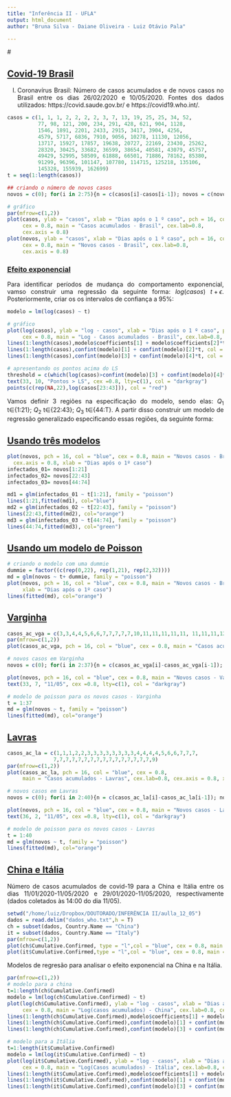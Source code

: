 ```yaml
---
title: "Inferência II - UFLA"
output: html_document
author: "Bruna Silva - Daiane Oliveira - Luiz Otávio Pala"

---
```


#<div style="text-align: justify"> 
## [Covid-19 Brasil](#heading-3)

I) Coronavírus Brasil: Número de casos acumulados e de novos casos no Brasil entre os dias 26/02/2020 e 10/05/2020. Fontes dos dados utilizados: https://covid.saude.gov.br/ e https://covid19.who.int/.

```r
casos = c(1, 1, 1, 2, 2, 2, 2, 3, 7, 13, 19, 25, 25, 34, 52, 
          77, 98, 121, 200, 234, 291, 428, 621, 904, 1128,
          1546, 1891, 2201, 2433, 2915, 3417, 3904, 4256,
          4579, 5717, 6836, 7910, 9056, 10278, 11130, 12056, 
          13717, 15927, 17857, 19638, 20727, 22169, 23430, 25262,
          28320, 30425, 33682, 36599, 38654, 40581, 43079, 45757,
          49429, 52995, 58509, 61888, 66501, 71886, 78162, 85380,
          91299, 96396, 101147, 107780, 114715, 125218, 135106,
          145328, 155939, 162699)
t = seq(1:length(casos))

## criando o número de novos casos
novos = c(0); for(i in 2:75){n = c(casos[i]-casos[i-1]); novos = c(novos, n); i = i+1}

# gráfico
par(mfrow=c(1,2))
plot(casos, ylab = "casos", xlab = "Dias após o 1 º caso", pch = 16, col = "blue",
     cex = 0.8, main = "Casos acumulados - Brasil", cex.lab=0.8,
     cex.axis = 0.8)
plot(novos, ylab = "casos", xlab = "Dias após o 1 º caso", pch = 16, col = "blue",
     cex = 0.8, main = "Novos casos - Brasil", cex.lab=0.8,
     cex.axis = 0.8)
```


### [Efeito exponencial](#heading-3)

Para identificar períodos de mudança do comportamento exponencial, vamso construir uma regressão da seguinte forma: $log(casos) ~ t + \epsilon$. Posteriormente, criar os os intervalos de confiança a 95\%:


```r
modelo = lm(log(casos) ~ t)

# gráfico
plot(log(casos), ylab = "log - casos", xlab = "Dias após o 1 º caso", pch = 16, col = "blue",
     cex = 0.8, main = "Log - Casos acumulados - Brasil", cex.lab=0.8, cex.axis = 0.8)
lines(1:length(casos),modelo$coefficients[1] + modelo$coefficients[2]*t, col = "red", lty =2)
lines(1:length(casos),confint(modelo)[1] + confint(modelo)[2]*t, col = "gray", lty =2)
lines(1:length(casos),confint(modelo)[3] + confint(modelo)[4]*t, col = "gray", lty =2)

# apresentando os pontos acima do LS 
threshold = c(which(log(casos)>confint(modelo)[3] + confint(modelo)[4]*t))
text(33, 10, "Pontos > LS", cex =0.8, lty=c(1), col = "darkgray")
points(c(rep(NA,22),log(casos[23:43])), col = "red")
```
Vamos definir 3 regiões na especificação do modelo, sendo elas: $Q_1$ t$\in${1:21}; $Q_2$ t$\in${22:43}; $Q_3$ t$\in${44:T}. A partir disso construir um modelo de regressão generalizado especificando essas regiões, da seguinte forma:

## [Usando três modelos](#heading-3)

```r
plot(novos, pch = 16, col = "blue", cex = 0.8, main = "Novos casos - Brasil (3 modelos)", cex.lab=0.8,
  cex.axis = 0.8, xlab = "Dias após o 1º caso") 
infectados_01= novos[1:21]
infectados_02= novos[22:43]
infectados_03= novos[44:74]

md1 = glm(infectados_01 ~ t[1:21], family = "poisson")
lines(1:21,fitted(md1), col="blue")
md2 = glm(infectados_02 ~ t[22:43], family = "poisson")
lines(22:43,fitted(md2), col="orange")
md3 = glm(infectados_03 ~ t[44:74], family = "poisson")
lines(44:74,fitted(md3), col="green")
```

## [Usando um modelo de Poisson](#heading-3)
```r
# criando o modelo com uma dummie
dummie = factor((c(rep(0,22), rep(1,21), rep(2,32))))
md = glm(novos ~ t+ dummie, family = "poisson")
plot(novos, pch = 16, col = "blue", cex = 0.8, main = "Novos casos - Brasil", cex.lab=0.8, cex.axis = 0.8,
     xlab = "Dias após o 1º caso")
lines(fitted(md), col="orange")
```

## [Varginha](#heading-3)


```r
casos_ac_vga = c(3,3,4,4,5,6,6,7,7,7,7,7,10,11,11,11,11,11,	11,11,11,12,12,12,15,16,16,18,21,21,21,21,21,21,22,25,32)
par(mfrow=c(1,2))
plot(casos_ac_vga, pch = 16, col = "blue", cex = 0.8, main = "Casos acumulados - Varginha", cex.lab=0.8, cex.axis = 0.8, xlab = "Dias após o 1º caso", ylab = "Casos")

# novos casos em Varginha
novos = c(0); for(i in 2:37){n = c(casos_ac_vga[i]-casos_ac_vga[i-1]); novos = c(novos, n); i = i+1}

plot(novos, pch = 16, col = "blue", cex = 0.8, main = "Novos casos - Varginha", cex.lab=0.8, cex.axis = 0.8, xlab = "Dias após o 1º caso", ylab = "Casos")
text(33, 7, "11/05", cex =0.8, lty=c(1), col = "darkgray")

# modelo de poisson para os novos casos - Varginha
t = 1:37
md = glm(novos ~ t, family = "poisson")
lines(fitted(md), col="orange")
```

## [Lavras](#heading-3)


```r
casos_ac_la = c(1,1,1,2,2,3,3,3,3,3,3,3,3,4,4,4,4,5,6,6,7,7,7,
               7,7,7,7,7,7,7,7,7,7,7,7,7,7,7,7,9)
par(mfrow=c(1,2))
plot(casos_ac_la, pch = 16, col = "blue", cex = 0.8, 
     main = "Casos acumulados - Lavras", cex.lab=0.8, cex.axis = 0.8, xlab = "Dias após o 1º caso", ylab = "Casos")

# novos casos em Lavras
novos = c(0); for(i in 2:40){n = c(casos_ac_la[i]-casos_ac_la[i-1]); novos = c(novos, n); i = i+1}

plot(novos, pch = 16, col = "blue", cex = 0.8, main = "Novos casos - Lavras", cex.lab=0.8, cex.axis = 0.8, xlab = "Dias após o 1º caso", ylab = "Casos")
text(36, 2, "11/05", cex =0.8, lty=c(1), col = "darkgray")

# modelo de poisson para os novos casos - Lavras
t = 1:40
md = glm(novos ~ t, family = "poisson")
lines(fitted(md), col="orange")
```

## [China e Itália](#heading-3)
Número de casos acumulados de covid-19 para a China e Itália entre os dias 11/01/2020-11/05/2020 e  29/01/2020-11/05/2020, respectivamente (dados coletados às 14:00 do dia 11/05).


```r
setwd("/home/luiz/Dropbox/DOUTORADO/INFERÊNCIA II/aulla_12_05")
dados = read.delim("dados_who.txt",h = T)
ch = subset(dados, Country.Name == "China")
it = subset(dados, Country.Name == "Italy")
par(mfrow=c(1,2))
plot(ch$Cumulative.Confirmed, type = "l",col = "blue", cex = 0.8, main = "Casos acumulados - China", cex.lab=0.8, cex.axis = 0.8, xlab = "Dias após o 1º caso", ylab = "Casos")
plot(it$Cumulative.Confirmed,type = "l",col = "blue", cex = 0.8, main = "Casos acumulados - Itália", cex.lab=0.8, cex.axis = 0.8, xlab = "Dias após o 1º caso", ylab = "Casos")
```
Modelos de regresão para analisar o efeito exponencial na China e na Itália.

```r
par(mfrow=c(1,2))
# modelo para a china
t=1:length(ch$Cumulative.Confirmed)
modelo = lm(log(ch$Cumulative.Confirmed) ~ t)
plot(log(ch$Cumulative.Confirmed), ylab = "log - casos", xlab = "Dias após o 1 º caso", pch = 16, col = "blue",
     cex = 0.8, main = "Log(casos acumulados) - China", cex.lab=0.8, cex.axis = 0.8)
lines(1:length(ch$Cumulative.Confirmed),modelo$coefficients[1] + modelo$coefficients[2]*t, col = "red", lty =2)
lines(1:length(ch$Cumulative.Confirmed),confint(modelo)[1] + confint(modelo)[2]*t, col = "gray", lty =2)
lines(1:length(ch$Cumulative.Confirmed),confint(modelo)[3] + confint(modelo)[4]*t, col = "gray", lty =2)

# modelo para a Itália
t=1:length(it$Cumulative.Confirmed)
modelo = lm(log(it$Cumulative.Confirmed) ~ t)
plot(log(it$Cumulative.Confirmed), ylab = "log - casos", xlab = "Dias após o 1 º caso", pch = 16, col = "blue",
     cex = 0.8, main = "Log(Casos acumulados) - Itália", cex.lab=0.8, cex.axis = 0.8)
lines(1:length(it$Cumulative.Confirmed),modelo$coefficients[1] + modelo$coefficients[2]*t, col = "red", lty =2)
lines(1:length(it$Cumulative.Confirmed),confint(modelo)[1] + confint(modelo)[2]*t, col = "gray", lty =2)
lines(1:length(it$Cumulative.Confirmed),confint(modelo)[3] + confint(modelo)[4]*t, col = "gray", lty =2)


```
